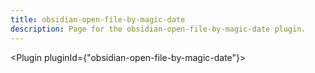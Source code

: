 ---
title: obsidian-open-file-by-magic-date
description: Page for the obsidian-open-file-by-magic-date plugin.
---


<Plugin pluginId={"obsidian-open-file-by-magic-date"}></Plugin>